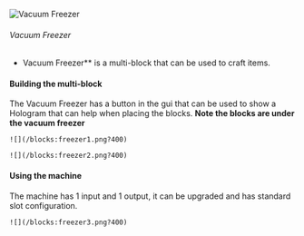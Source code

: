 ![Vacuum Freezer](/mods/techreborn/vacuum_freezer.png)


###### Vacuum Freezer

- Vacuum Freezer** is a multi-block that can be used to craft
        items.

#### Building the multi-block

The Vacuum Freezer has a button in the gui that can be used to show a
Hologram that can help when placing the blocks. **Note the blocks are
under the vacuum freezer**

```
![](/blocks:freezer1.png?400)
```
```
![](/blocks:freezer2.png?400)
```
#### Using the machine

The machine has 1 input and 1 output, it can be upgraded and has
standard slot configuration.

```
![](/blocks:freezer3.png?400)
```

